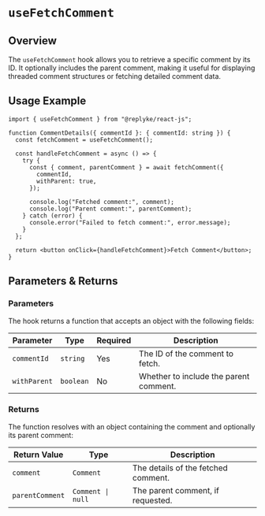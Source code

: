 # `useFetchComment`

## Overview

The `useFetchComment` hook allows you to retrieve a specific comment by its ID. It optionally includes the parent comment, making it useful for displaying threaded comment structures or fetching detailed comment data.


## Usage Example

```tsx
import { useFetchComment } from "@replyke/react-js";

function CommentDetails({ commentId }: { commentId: string }) {
  const fetchComment = useFetchComment();

  const handleFetchComment = async () => {
    try {
      const { comment, parentComment } = await fetchComment({
        commentId,
        withParent: true,
      });

      console.log("Fetched comment:", comment);
      console.log("Parent comment:", parentComment);
    } catch (error) {
      console.error("Failed to fetch comment:", error.message);
    }
  };

  return <button onClick={handleFetchComment}>Fetch Comment</button>;
}
```


## Parameters & Returns

### Parameters

The hook returns a function that accepts an object with the following fields:

| Parameter     | Type       | Required | Description                                 |
|---------------|------------|----------|---------------------------------------------|
| `commentId`   | `string`   | Yes      | The ID of the comment to fetch.             |
| `withParent`  | `boolean`  | No       | Whether to include the parent comment.      |

### Returns

The function resolves with an object containing the comment and optionally its parent comment:

| Return Value      | Type                              | Description                              |
|-------------------|-----------------------------------|------------------------------------------|
| `comment`         | `Comment`                        | The details of the fetched comment.      |
| `parentComment`   | `Comment \| null`                 | The parent comment, if requested.        |

